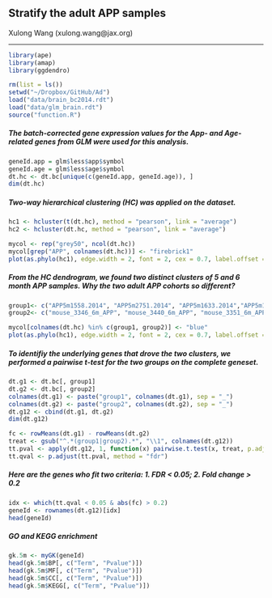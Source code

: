 ## Stratify the adult APP samples
Xulong Wang (xulong.wang@jax.org)

***

```r
library(ape)
library(amap)
library(ggdendro)
```

```r
rm(list = ls())
setwd("~/Dropbox/GitHub/Ad")
load("data/brain_bc2014.rdt")
load("data/glm_brain.rdt")
source("function.R")
```

##### The batch-corrected gene expression values for the App- and Age-related genes from GLM were used for this analysis.
```r
geneId.app = glm$less$app$symbol
geneId.age = glm$less$age$symbol
dt.hc <- dt.bc[unique(c(geneId.app, geneId.age)), ]
dim(dt.hc)
```

##### Two-way hierarchical clustering (HC) was applied on the dataset.
```r
hc1 <- hcluster(t(dt.hc), method = "pearson", link = "average")
hc2 <- hcluster(dt.hc, method = "pearson", link = "average")

mycol <- rep("grey50", ncol(dt.hc))
mycol[grep("APP", colnames(dt.hc))] <- "firebrick1"
plot(as.phylo(hc1), edge.width = 2, font = 2, cex = 0.7, label.offset = 1e-4, tip.color = mycol, direction = "downward")
```

##### From the HC dendrogram, we found two distinct clusters of 5 and 6 month APP samples. Why the two adult APP cohorts so different? 
```r
group1<- c("APP5m1558.2014", "APP5m2751.2014", "APP5m1633.2014","APP5m1636.2014","APP6m1684.2014","APP5m1648.2014", "APP5m1623.2014")
group2<- c("mouse_3346_6m_APP", "mouse_3440_6m_APP", "mouse_3351_6m_APP", "mouse_6585_6m_APP", "APP5m1647.2014", "APP5m1738.2014")

mycol[colnames(dt.hc) %in% c(group1, group2)] <- "blue"
plot(as.phylo(hc1), edge.width = 2, font = 2, cex = 0.7, label.offset = 1e-4, tip.color = mycol, direction = "downward")
```

##### To identifiy the underlying genes that drove the two clusters, we performed a pairwise t-test for the two groups on the complete geneset.
```r
dt.g1 <- dt.bc[, group1]
dt.g2 <- dt.bc[, group2]
colnames(dt.g1) <- paste("group1", colnames(dt.g1), sep = "_")
colnames(dt.g2) <- paste("group2", colnames(dt.g2), sep = "_")
dt.g12 <- cbind(dt.g1, dt.g2)
dim(dt.g12)

fc <- rowMeans(dt.g1) - rowMeans(dt.g2) 
treat <- gsub("^.*(group1|group2).*", "\\1", colnames(dt.g12))
tt.pval <- apply(dt.g12, 1, function(x) pairwise.t.test(x, treat, p.adj = "none")$p.value)
tt.qval <- p.adjust(tt.pval, method = "fdr")
```

##### Here are the genes who fit two criteria: 1. FDR < 0.05; 2. Fold change > 0.2
```r
idx <- which(tt.qval < 0.05 & abs(fc) > 0.2)
geneId <- rownames(dt.g12)[idx]
head(geneId)
```

##### GO and KEGG enrichment
```r
gk.5m <- myGK(geneId)
head(gk.5m$BP[, c("Term", "Pvalue")])
head(gk.5m$MF[, c("Term", "Pvalue")])
head(gk.5m$CC[, c("Term", "Pvalue")])
head(gk.5m$KEGG[, c("Term", "Pvalue")])
```
